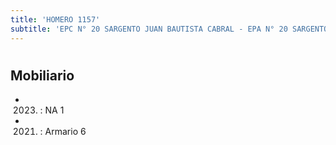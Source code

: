 ```yaml
---
title: 'HOMERO 1157'
subtitle: 'EPC N° 20 SARGENTO JUAN BAUTISTA CABRAL - EPA N° 20 SARGENTO JUAN BAUTISTA CABRAL'
---
```


#


## Mobiliario

*  (2023) : NA 1 

*  (2021) : Armario 6 



